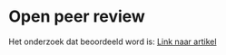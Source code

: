 # Open peer review

Het onderzoek dat beoordeeld word is: [Link naar artikel](https://www.biorxiv.org/content/10.1101/2023.09.13.557574v2.full)
